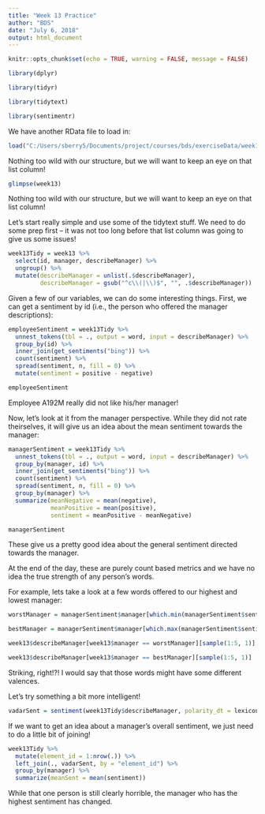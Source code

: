 ```yaml
---
title: "Week 13 Practice"
author: "BDS"
date: "July 6, 2018"
output: html_document
---
```


```r
knitr::opts_chunk$set(echo = TRUE, warning = FALSE, message = FALSE)
```

```r
library(dplyr)

library(tidyr)

library(tidytext)

library(sentimentr)
```


We have another RData file to load in:

```r
load("C:/Users/sberry5/Documents/project/courses/bds/exerciseData/week13.RData")
```

Nothing too wild with our structure, but we will want to keep an eye on that list column!

```r
glimpse(week13)
```

Nothing too wild with our structure, but we will want to keep an eye on that list column!

Let's start really simple and use some of the tidytext stuff. We need to do some prep first -- it was not too long before that list column was going to give us some issues!

```r
week13Tidy = week13 %>% 
  select(id, manager, describeManager) %>% 
  ungroup() %>%
  mutate(describeManager = unlist(.$describeManager), 
         describeManager = gsub("^c\\(|\\)$", "", .$describeManager)) 
```

Given a few of our variables, we can do some interesting things. First, we can get a sentiment by id (i.e., the person who offered the manager descriptions):

```r
employeeSentiment = week13Tidy %>%
  unnest_tokens(tbl = ., output = word, input = describeManager) %>% 
  group_by(id) %>% 
  inner_join(get_sentiments("bing")) %>% 
  count(sentiment) %>% 
  spread(sentiment, n, fill = 0) %>% 
  mutate(sentiment = positive - negative)

employeeSentiment
```

Employee A192M really did not like his/her manager!

Now, let's look at it from the manager perspective. While they did not rate theirselves, it will give us an idea about the mean sentiment towards the manager:

```r
managerSentiment = week13Tidy %>%
  unnest_tokens(tbl = ., output = word, input = describeManager) %>% 
  group_by(manager, id) %>% 
  inner_join(get_sentiments("bing")) %>% 
  count(sentiment) %>% 
  spread(sentiment, n, fill = 0) %>% 
  group_by(manager) %>% 
  summarize(meanNegative = mean(negative), 
            meanPositive = mean(positive), 
            sentiment = meanPositive - meanNegative)

managerSentiment
```

These give us a pretty good idea about the general sentiment directed towards the manager.

At the end of the day, these are purely count based metrics and we have no idea the true strength of any person's words.

For example, lets take a look at a few words offered to our highest and lowest manager:

```r
worstManager = managerSentiment$manager[which.min(managerSentiment$sentiment)]

bestManager = managerSentiment$manager[which.max(managerSentiment$sentiment)]

week13$describeManager[week13$manager == worstManager][sample(1:5, 1)]

week13$describeManager[week13$manager == bestManager][sample(1:5, 1)]
```

Striking, right!?! I would say that those words might have some different valences.

Let's try something a bit more intelligent!

```r
vadarSent = sentiment(week13Tidy$describeManager, polarity_dt = lexicon::hash_sentiment_vadar)
```

If we want to get an idea about a manager's overall sentiment, we just need to do a little bit of joining!

```r
week13Tidy %>% 
  mutate(element_id = 1:nrow(.)) %>% 
  left_join(., vadarSent, by = "element_id") %>% 
  group_by(manager) %>% 
  summarize(meanSent = mean(sentiment))
```

While that one person is still clearly horrible, the manager who has the highest sentiment has changed.